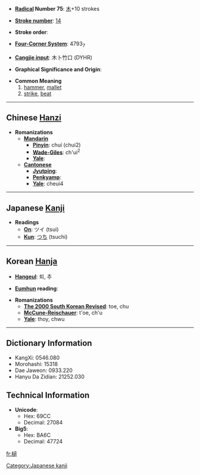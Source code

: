 * '''[[Wiktionary:Chinese radical index| Radical]] Number 75''': [[Wiktionary:Chinese radical index 木|木]]+10 strokes

* '''[[Wiktionary:Chinese total strokes index|Stroke number]]''': [[Wiktionary:Chinese total strokes index 14|14]]

* '''Stroke order''': 

* '''[[Wiktionary:Chinese four corner index|Four-Corner System]]''': 4793<sub>7</sub>

* '''[[Wiktionary:Chinese Cangjie index|Cangjie input]]''': 木卜竹口 (DYHR)

* '''Graphical Significance and Origin''': 

* '''Common Meaning'''
*# [[hammer]], [[mallet]]
*# [[strike]], [[beat]]


----

== Chinese [[Hanzi]] ==

* '''Romanizations'''
** '''[[Mandarin]]'''
*** '''[[Pinyin]]''': chuí (chui2)
*** '''[[Wade-Giles]]''': ch'ui<sup>2</sup>
*** '''[[Yale]]''': 
** '''[[Cantonese]]'''
*** '''[[Jyutping]]''':
*** '''[[Penkyamp]]''': 
*** '''[[Yale]]''': cheui4


----

== Japanese [[Kanji]] ==

* '''Readings'''
** '''[[On]]''': ツイ (tsui)
** '''[[Kun]]''': [[つち]] (tsuchi)


----

== Korean [[Hanja]] ==

* '''[[Hangeul]]''': 퇴, 추

* '''[[Eumhun]] reading''': 

* '''Romanizations'''
** '''[[The 2000 South Korean Revised Romanization|The 2000 South Korean Revised]]''': toe, chu
** '''[[McCune-Reischauer]]''': t'oe, ch'u
** '''[[Yale]]''': thoy, chwu

----

== Dictionary Information ==

* KangXi: 0546.080
* Morohashi: 15318
* Dae Jaweon: 0933.220
* Hanyu Da Zidian: 21252.030

== Technical Information ==

* '''Unicode''':
** Hex: 69CC
** Decimal: 27084
* '''Big5''':
** Hex: BA6C
** Decimal: 47724

[[Category:Japanese kanji]]

[[fr:槌]]